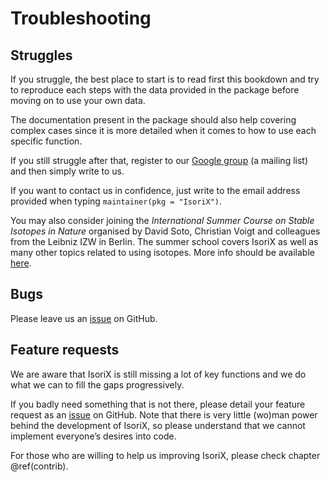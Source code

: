 # Troubleshooting

## Struggles

If you struggle, the best place to start is to read first this bookdown and try to reproduce each steps with the data provided in the package before moving on to use your own data.

The documentation present in the package should also help covering complex cases since it is more detailed when it comes to how to use each specific function.

If you still struggle after that, register to our [Google group](https://groups.google.com/g/IsoriX) (a mailing list) and then simply write to us.

If you want to contact us in confidence, just write to the email address provided when typing `maintainer(pkg = "IsoriX")`.

You may also consider joining the *International Summer Course on Stable Isotopes in Nature* organised by David Soto, Christian Voigt and colleagues from the Leibniz IZW in Berlin.
The summer school covers IsoriX as well as many other topics related to using isotopes.
More info should be available [here](https://www.izw-berlin.de/en/summer-school-on-stable-isotopes-in-animal-ecology-en.htmlc).


## Bugs

Please leave us an [issue](https://github.com/courtiol/IsoriX/issues) on GitHub.


## Feature requests

We are aware that IsoriX is still missing a lot of key functions and we do what we can to fill the gaps progressively.

If you badly need something that is not there, please detail your feature request as an [issue](https://github.com/courtiol/IsoriX/issues) on GitHub.
Note that there is very little (wo)man power behind the development of IsoriX, so please understand that we cannot implement everyone's desires into code.

For those who are willing to help us improving IsoriX, please check chapter \@ref(contrib).
